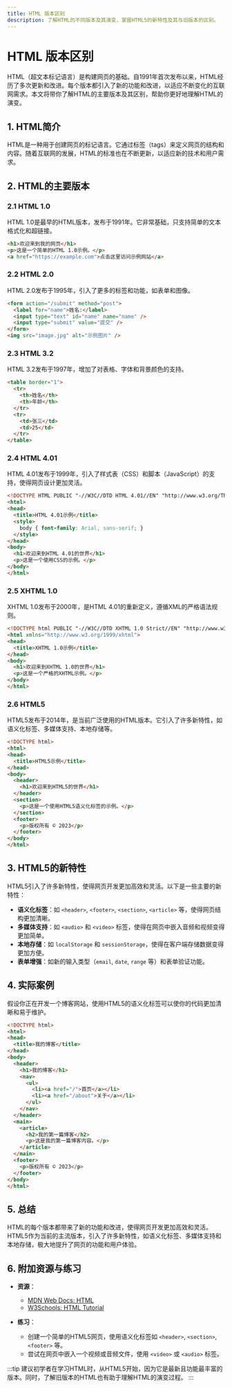 ```yaml
---
title: HTML 版本区别
description: 了解HTML的不同版本及其演变，掌握HTML5的新特性及其与旧版本的区别。
---
```


# HTML 版本区别

HTML（超文本标记语言）是构建网页的基础。自1991年首次发布以来，HTML经历了多次更新和改进。每个版本都引入了新的功能和改进，以适应不断变化的互联网需求。本文将带你了解HTML的主要版本及其区别，帮助你更好地理解HTML的演变。

## 1. HTML简介

HTML是一种用于创建网页的标记语言。它通过标签（tags）来定义网页的结构和内容。随着互联网的发展，HTML的标准也在不断更新，以适应新的技术和用户需求。

## 2. HTML的主要版本

### 2.1 HTML 1.0

HTML 1.0是最早的HTML版本，发布于1991年。它非常基础，只支持简单的文本格式化和超链接。

```html
<h1>欢迎来到我的网页</h1>
<p>这是一个简单的HTML 1.0示例。</p>
<a href="https://example.com">点击这里访问示例网站</a>
```

### 2.2 HTML 2.0

HTML 2.0发布于1995年，引入了更多的标签和功能，如表单和图像。

```html
<form action="/submit" method="post">
  <label for="name">姓名:</label>
  <input type="text" id="name" name="name" />
  <input type="submit" value="提交" />
</form>
<img src="image.jpg" alt="示例图片" />
```

### 2.3 HTML 3.2

HTML 3.2发布于1997年，增加了对表格、字体和背景颜色的支持。

```html
<table border="1">
  <tr>
    <th>姓名</th>
    <th>年龄</th>
  </tr>
  <tr>
    <td>张三</td>
    <td>25</td>
  </tr>
</table>
```

### 2.4 HTML 4.01

HTML 4.01发布于1999年，引入了样式表（CSS）和脚本（JavaScript）的支持，使得网页设计更加灵活。

```html
<!DOCTYPE HTML PUBLIC "-//W3C//DTD HTML 4.01//EN" "http://www.w3.org/TR/html4/strict.dtd">
<html>
<head>
  <title>HTML 4.01示例</title>
  <style>
    body { font-family: Arial, sans-serif; }
  </style>
</head>
<body>
  <h1>欢迎来到HTML 4.01的世界</h1>
  <p>这是一个使用CSS的示例。</p>
</body>
</html>
```

### 2.5 XHTML 1.0

XHTML 1.0发布于2000年，是HTML 4.01的重新定义，遵循XML的严格语法规则。

```html
<!DOCTYPE html PUBLIC "-//W3C//DTD XHTML 1.0 Strict//EN" "http://www.w3.org/TR/xhtml1/DTD/xhtml1-strict.dtd">
<html xmlns="http://www.w3.org/1999/xhtml">
<head>
  <title>XHTML 1.0示例</title>
</head>
<body>
  <h1>欢迎来到XHTML 1.0的世界</h1>
  <p>这是一个严格的XHTML示例。</p>
</body>
</html>
```

### 2.6 HTML5

HTML5发布于2014年，是当前广泛使用的HTML版本。它引入了许多新特性，如语义化标签、多媒体支持、本地存储等。

```html
<!DOCTYPE html>
<html>
<head>
  <title>HTML5示例</title>
</head>
<body>
  <header>
    <h1>欢迎来到HTML5的世界</h1>
  </header>
  <section>
    <p>这是一个使用HTML5语义化标签的示例。</p>
  </section>
  <footer>
    <p>版权所有 © 2023</p>
  </footer>
</body>
</html>
```

## 3. HTML5的新特性

HTML5引入了许多新特性，使得网页开发更加高效和灵活。以下是一些主要的新特性：

- **语义化标签**：如 `<header>`, `<footer>`, `<section>`, `<article>` 等，使得网页结构更加清晰。
- **多媒体支持**：如 `<audio>` 和 `<video>` 标签，使得在网页中嵌入音频和视频变得更加简单。
- **本地存储**：如 `localStorage` 和 `sessionStorage`，使得在客户端存储数据变得更加方便。
- **表单增强**：如新的输入类型（`email`, `date`, `range` 等）和表单验证功能。

## 4. 实际案例

假设你正在开发一个博客网站，使用HTML5的语义化标签可以使你的代码更加清晰和易于维护。

```html
<!DOCTYPE html>
<html>
<head>
  <title>我的博客</title>
</head>
<body>
  <header>
    <h1>我的博客</h1>
    <nav>
      <ul>
        <li><a href="/">首页</a></li>
        <li><a href="/about">关于</a></li>
      </ul>
    </nav>
  </header>
  <main>
    <article>
      <h2>我的第一篇博客</h2>
      <p>这是我的第一篇博客内容。</p>
    </article>
  </main>
  <footer>
    <p>版权所有 © 2023</p>
  </footer>
</body>
</html>
```

## 5. 总结

HTML的每个版本都带来了新的功能和改进，使得网页开发更加高效和灵活。HTML5作为当前的主流版本，引入了许多新特性，如语义化标签、多媒体支持和本地存储，极大地提升了网页的功能和用户体验。

## 6. 附加资源与练习

- **资源**：
  - [MDN Web Docs: HTML](https://developer.mozilla.org/zh-CN/docs/Web/HTML)
  - [W3Schools: HTML Tutorial](https://www.w3schools.com/html/)

- **练习**：
  - 创建一个简单的HTML5网页，使用语义化标签如 `<header>`, `<section>`, `<footer>` 等。
  - 尝试在网页中嵌入一个视频或音频文件，使用 `<video>` 或 `<audio>` 标签。

:::tip
建议初学者在学习HTML时，从HTML5开始，因为它是最新且功能最丰富的版本。同时，了解旧版本的HTML也有助于理解HTML的演变过程。
:::